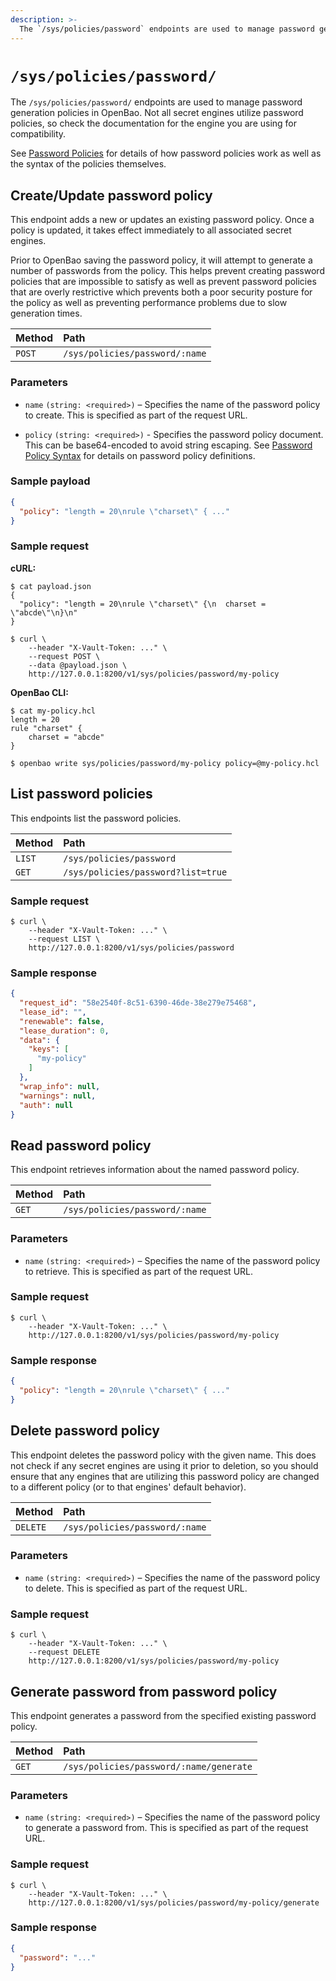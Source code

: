```yaml
---
description: >-
  The `/sys/policies/password` endpoints are used to manage password generation policies in OpenBao.
---
```


# `/sys/policies/password/`

The `/sys/policies/password/` endpoints are used to manage password generation policies in OpenBao.
Not all secret engines utilize password policies, so check the documentation for the engine you
are using for compatibility.

See [Password Policies](/docs/concepts/password-policies) for details of how password policies work
as well as the syntax of the policies themselves.

## Create/Update password policy

This endpoint adds a new or updates an existing password policy. Once a policy is updated,
it takes effect immediately to all associated secret engines.

Prior to OpenBao saving the password policy, it will attempt to generate a number of passwords
from the policy. This helps prevent creating password policies that are impossible to satisfy
as well as prevent password policies that are overly restrictive which prevents both a poor
security posture for the policy as well as preventing performance problems due to slow
generation times.

| Method | Path                           |
| :----- | :----------------------------- |
| `POST` | `/sys/policies/password/:name` |

### Parameters

- `name` `(string: <required>)` – Specifies the name of the password policy to create.
  This is specified as part of the request URL.

- `policy` `(string: <required>)` - Specifies the password policy document. This can be
  base64-encoded to avoid string escaping. See [Password Policy Syntax](/docs/concepts/password-policies#password-policy-syntax)
  for details on password policy definitions.

### Sample payload

```json
{
  "policy": "length = 20\nrule \"charset\" { ..."
}
```

### Sample request

**cURL:**

```shell
$ cat payload.json
{
  "policy": "length = 20\nrule \"charset\" {\n  charset = \"abcde\"\n}\n"
}

$ curl \
    --header "X-Vault-Token: ..." \
    --request POST \
    --data @payload.json \
    http://127.0.0.1:8200/v1/sys/policies/password/my-policy
```

**OpenBao CLI:**

```shell
$ cat my-policy.hcl
length = 20
rule "charset" {
    charset = "abcde"
}

$ openbao write sys/policies/password/my-policy policy=@my-policy.hcl
```

## List password policies

This endpoints list the password policies.

| Method  | Path                               |
| :------ | :--------------------------------- |
| `LIST`  | `/sys/policies/password`           |
| `GET`   | `/sys/policies/password?list=true` |

### Sample request

```shell
$ curl \
    --header "X-Vault-Token: ..." \
    --request LIST \
    http://127.0.0.1:8200/v1/sys/policies/password
```

### Sample response

```json
{
  "request_id": "58e2540f-8c51-6390-46de-38e279e75468",
  "lease_id": "",
  "renewable": false,
  "lease_duration": 0,
  "data": {
    "keys": [
      "my-policy"
    ]
  },
  "wrap_info": null,
  "warnings": null,
  "auth": null
}
```

## Read password policy

This endpoint retrieves information about the named password policy.

| Method | Path                           |
| :----- | :----------------------------- |
| `GET`  | `/sys/policies/password/:name` |

### Parameters

- `name` `(string: <required>)` – Specifies the name of the password policy to retrieve.
  This is specified as part of the request URL.

### Sample request

```shell
$ curl \
    --header "X-Vault-Token: ..." \
    http://127.0.0.1:8200/v1/sys/policies/password/my-policy
```

### Sample response

```json
{
  "policy": "length = 20\nrule \"charset\" { ..."
}
```

## Delete password policy

This endpoint deletes the password policy with the given name. This does not check if any
secret engines are using it prior to deletion, so you should ensure that any engines that
are utilizing this password policy are changed to a different policy (or to that engines'
default behavior).

| Method   | Path                           |
| :------- | :----------------------------- |
| `DELETE` | `/sys/policies/password/:name` |

### Parameters

- `name` `(string: <required>)` – Specifies the name of the password policy to delete.
  This is specified as part of the request URL.

### Sample request

```shell
$ curl \
    --header "X-Vault-Token: ..." \
    --request DELETE
    http://127.0.0.1:8200/v1/sys/policies/password/my-policy
```

## Generate password from password policy

This endpoint generates a password from the specified existing password policy.

| Method | Path                                    |
| :----- | :-------------------------------------- |
| `GET`  | `/sys/policies/password/:name/generate` |

### Parameters

- `name` `(string: <required>)` – Specifies the name of the password policy to generate
  a password from. This is specified as part of the request URL.

### Sample request

```shell
$ curl \
    --header "X-Vault-Token: ..." \
    http://127.0.0.1:8200/v1/sys/policies/password/my-policy/generate
```

### Sample response

```json
{
  "password": "..."
}
```

